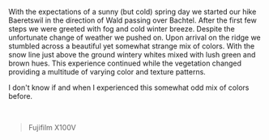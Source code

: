 With the expectations of a sunny (but cold) spring day we started our hike Baeretswil in the direction of Wald passing over Bachtel.
After the first few steps we were greeted with fog and cold winter breeze. Despite the unfortunate change of weather we pushed on. 
Upon arrival on the ridge we stumbled across a beautiful yet somewhat strange mix of colors. 
With the snow line just above the ground wintery whites mixed with lush green and brown hues. This experience continued while the 
vegetation changed providing a multitude of varying color and texture patterns.

I don't know if and when I experienced this somewhat odd mix of colors before.

<Image blobId="9qNgpfGTgiNgGo6gqmt7H9YWdESsCGuerpJ1g7Jn9q3z" size="wide" />
<Image blobId="Gx4TxxjdiNQtTwE6JfFaP42fbDMA2PegwXCc3cR8t73P" size="wide" />
<Image blobId="9ECapbRAJzBu2BoZ6UG47EzRxDJFgAdr9xiTPF5VTcst" size="wide" />

> Fujifilm X100V
